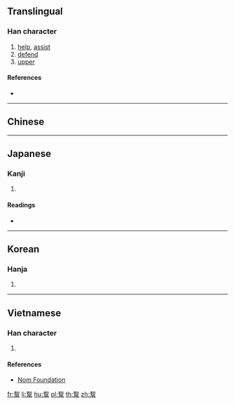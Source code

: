 {{character info/new}}
{{also|帮|幫}}
==Translingual==

===Han character===
{{Han char|rn=50|rad=巾|as=12|sn=15|four=|canj=QLHAB|ids=⿱邦帛}}

# [[help]], [[assist]]
# [[defend]]
# [[upper]]

====References====
* {{Han ref|kx=0337.031|dkj=09057|hdz=10751.080|uh=5E5A|ud=24154}}

----

==Chinese==
{{zh-see|幫|v}}

----

==Japanese==

===Kanji===
{{ja-kanji|grade=|rs=巾12}}

# {{defn|lang=ja|sort=巾12}}

====Readings====
* {{ja-readings|on=[[ほう]] (hō)|kun=[[たすける]] (tasukeru)}}

----

==Korean==

===Hanja===
{{ko-hanja|hangeul=방|rv=bang|mr=pang}}

# {{defn|lang=ko|sort=巾12}}

----

==Vietnamese==

===Han character===
{{vi-readings|rs=巾12|hanviet=bang}}

# {{defn|lang=vi|sort=巾12}}

====References====
* [http://nomfoundation.org/common/nom_details.php?codepoint=5e5a Nom Foundation]

[[fr:幚]]
[[li:幚]]
[[hu:幚]]
[[pl:幚]]
[[th:幚]]
[[zh:幚]]